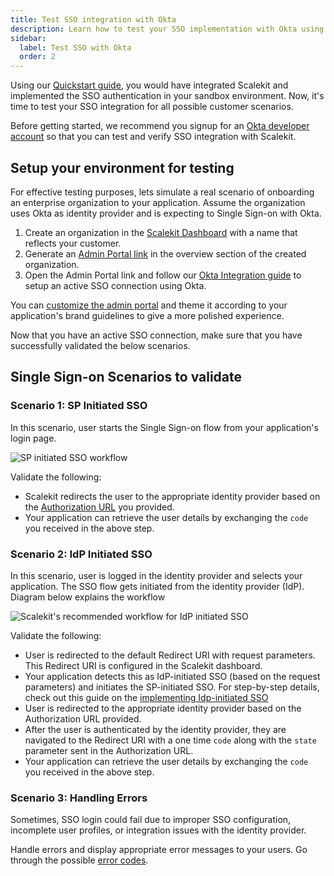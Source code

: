 ```yaml
---
title: Test SSO integration with Okta
description: Learn how to test your SSO implementation with Okta using Scalekit, covering SP-initiated, IdP-initiated, and error handling scenarios.
sidebar:
  label: Test SSO with Okta
  order: 2
---
```



Using our [Quickstart guide](/manual/sso-quickstart/), you would have integrated Scalekit and implemented the SSO authentication
in your sandbox environment. Now, it's time to test your SSO integration for all possible customer scenarios.

Before getting started, we recommend you signup for an [Okta developer account](https://developer.okta.com/signup/) so
that you can test and verify SSO integration with Scalekit.

## Setup your environment for testing

For effective testing purposes, lets simulate a real scenario of onboarding an enterprise organization to your
application. Assume the organization uses Okta as identity provider and is expecting to Single Sign-on with Okta.

1. Create an organization in the [Scalekit Dashboard](https://app.scalekit.com) with a name that reflects your customer.
2. Generate an [Admin Portal link](/manual/fundamentals/admin-portal/#generating-a-portal-link) in the overview section of the created organization.
3. Open the Admin Portal link and follow our [Okta Integration guide](/integrations/sso-integrations/okta-saml/) to setup an active SSO
   connection using Okta.

<Aside>

You can [customize the admin portal](/manual/fundamentals/admin-portal/#customization) and theme it according to your
application's brand guidelines to give a more polished experience.

</Aside>

Now that you have an active SSO connection, make sure that you have successfully validated the below scenarios.

## Single Sign-on Scenarios to validate

### Scenario 1: SP Initiated SSO

In this scenario, user starts the Single Sign-on flow from your application's login page.

![SP initiated SSO workflow](@/assets/docs/guides/extended/okta-sso-test/how-sso-works.png)

Validate the following:

- Scalekit redirects the user to the appropriate identity provider based on the
  [Authorization URL](/manual/getting-started/authenticate-users/#build-an-authorization-endpoint) you provided.
- Your application can retrieve the user details by exchanging the `code` you received in the above step.

### Scenario 2: IdP Initiated SSO

In this scenario, user is logged in the identity provider and selects your application. The SSO flow gets initiated from
the identity provider (IdP). Diagram below explains the workflow

![Scalekit's recommended workflow for IdP initiated SSO](@/assets/docs/guides/extended/okta-sso-test/idp-initiated-sso.png)

Validate the following:

- User is redirected to the default Redirect URI with request parameters. This Redirect URI is configured in the Scalekit dashboard.
- Your application detects this as IdP-initiated SSO (based on the request parameters) and initiates the SP-initiated SSO. For step-by-step details, check out this guide on the [implementing Idp-initiated SSO](/manual/fundamentals/test-sso-integration/#scenario-2-identity-provider-idp-initiated-sso)
- User is redirected to the appropriate identity provider based on the Authorization URL provided.
- After the user is authenticated by the identity provider, they are navigated to the Redirect URI with a one time `code` along with the `state` parameter sent in the Authorization URL.
- Your application can retrieve the user details by exchanging the `code` you received in the above step.

### Scenario 3: Handling Errors

Sometimes, SSO login could fail due to improper SSO configuration, incomplete user profiles, or integration issues with the identity provider.

Handle errors and display appropriate error messages to your users. Go through the possible [error codes](/reference/errors).
